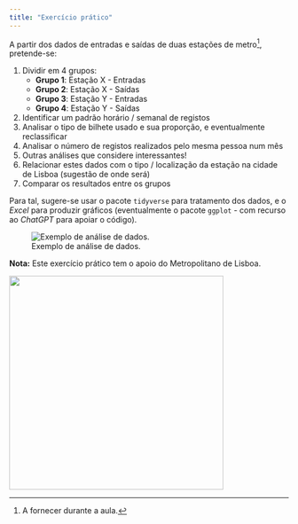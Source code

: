 ```yaml
---
title: "Exercício prático"
---
```


A partir dos dados de entradas e saídas de duas estações de metro[^assignment-1], pretende-se:

[^assignment-1]: A fornecer durante a aula.

1.  Dividir em 4 grupos:
    -   **Grupo 1**: Estação X - Entradas
    -   **Grupo 2**: Estação X - Saídas
    -   **Grupo 3**: Estação Y - Entradas
    -   **Grupo 4**: Estação Y - Saídas
2.  Identificar um padrão horário / semanal de registos
3.  Analisar o tipo de bilhete usado e sua proporção, e eventualmente reclassificar
4.  Analisar o número de registos realizados pelo mesma pessoa num mês
5.  Outras análises que considere interessantes!
6.  Relacionar estes dados com o tipo / localização da estação na cidade de Lisboa (sugestão de onde será)
7.  Comparar os resultados entre os grupos

Para tal, sugere-se usar o pacote `tidyverse` para tratamento dos dados, e o *Excel* para produzir gráficos (eventualmente o pacote `ggplot` - com recurso ao *ChatGPT* para apoiar o código).

![Exemplo de análise de dados.](images/clipboard-4027713333.png){fig-align="center"}

**Nota:** Este exercício prático tem o apoio do Metropolitano de Lisboa.

![](images/clipboard-2850630433.png){fig-align="center" width="386"}
